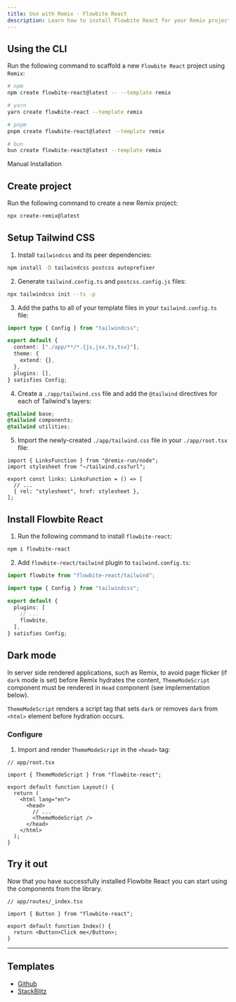 ```yaml
---
title: Use with Remix - Flowbite React
description: Learn how to install Flowbite React for your Remix project to leverage quicker page loads with a full-stack web framework built by Shopify
---
```


## Using the CLI

Run the following command to scaffold a new `Flowbite React` project using `Remix`:

```bash
# npm
npm create flowbite-react@latest -- --template remix

# yarn
yarn create flowbite-react --template remix

# pnpm
pnpm create flowbite-react@latest --template remix

# bun
bun create flowbite-react@latest --template remix
```

<TextDivider>Manual Installation</TextDivider>

## Create project

Run the following command to create a new Remix project:

```bash
npx create-remix@latest
```

## Setup Tailwind CSS

1. Install `tailwindcss` and its peer dependencies:

```bash
npm install -D tailwindcss postcss autoprefixer
```

2. Generate `tailwind.config.ts` and `postcss.config.js` files:

```bash
npx tailwindcss init --ts -p
```

3. Add the paths to all of your template files in your `tailwind.config.ts` file:

```ts {4}
import type { Config } from "tailwindcss";

export default {
  content: ["./app/**/*.{js,jsx,ts,tsx}"],
  theme: {
    extend: {},
  },
  plugins: [],
} satisfies Config;
```

4. Create a `./app/tailwind.css` file and add the `@tailwind` directives for each of Tailwind's layers:

```css
@tailwind base;
@tailwind components;
@tailwind utilities;
```

5. Import the newly-created `./app/tailwind.css` file in your `./app/root.tsx` file:

```tsx {1,2,4-7}
import { LinksFunction } from "@remix-run/node";
import stylesheet from "~/tailwind.css?url";

export const links: LinksFunction = () => [
  // ...
  { rel: "stylesheet", href: stylesheet },
];
```

## Install Flowbite React

1. Run the following command to install `flowbite-react`:

```bash
npm i flowbite-react
```

2. Add `flowbite-react/tailwind` plugin to `tailwind.config.ts`:

```ts {1,8,12}
import flowbite from "flowbite-react/tailwind";

import type { Config } from "tailwindcss";

export default {
  plugins: [
    // ...
    flowbite,
  ],
} satisfies Config;
```

## Dark mode

In server side rendered applications, such as Remix, to avoid page flicker (if `dark` mode is set) before Remix hydrates the content, `ThemeModeScript` component must be rendered in `Head` component (see implementation below).

`ThemeModeScript` renders a script tag that sets `dark` or removes `dark` from `<html>` element before hydration occurs.

### Configure

1. Import and render `ThemeModeScript` in the `<head>` tag:

```tsx {3,10}
// app/root.tsx

import { ThemeModeScript } from "flowbite-react";

export default function Layout() {
  return (
    <html lang="en">
      <head>
        // ...
        <ThemeModeScript />
      </head>
    </html>
  );
}
```

## Try it out

Now that you have successfully installed Flowbite React you can start using the components from the library.

```tsx
// app/routes/_index.tsx

import { Button } from "flowbite-react";

export default function Index() {
  return <Button>Click me</Button>;
}
```

<hr />

## Templates

- [Github](https://github.com/themesberg/flowbite-react-template-remix)
- [StackBlitz](https://stackblitz.com/edit/flowbite-react-template-remix)
